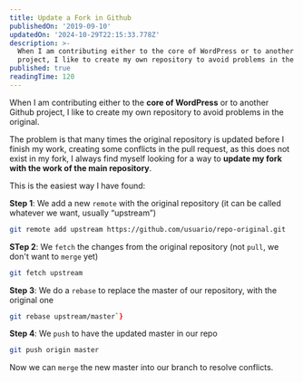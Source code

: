 ```yaml
---
title: Update a Fork in Github
publishedOn: '2019-09-10'
updatedOn: '2024-10-29T22:15:33.778Z'
description: >-
  When I am contributing either to the core of WordPress or to another Github
  project, I like to create my own repository to avoid problems in the original.
published: true
readingTime: 120
---
```


When I am contributing either to the **core of WordPress** or to another Github
project, I like to create my own repository to avoid problems in the original.

The problem is that many times the original repository is updated before I finish
my work, creating some conflicts in the pull request, as this does not exist in my
fork, I always find myself looking for a way to **update my fork with the work of
the main repository**.

This is the easiest way I have found:

**Step 1**: We add a new `remote` with the original repository
(it can be called whatever we want, usually “upstream”)

```bash
git remote add upstream https://github.com/usuario/repo-original.git
```

**STep 2**: We `fetch` the changes from the original repository
(not `pull`, we don't want to `merge` yet)

```bash
git fetch upstream
```

**Step 3**: We do a `rebase` to replace the master of our repository,
with the original one

```bash
git rebase upstream/master`}
```

**Step 4**: We `push` to have the updated master in our repo

```bash
git push origin master
```

Now we can `merge` the new master into our branch to resolve conflicts.

